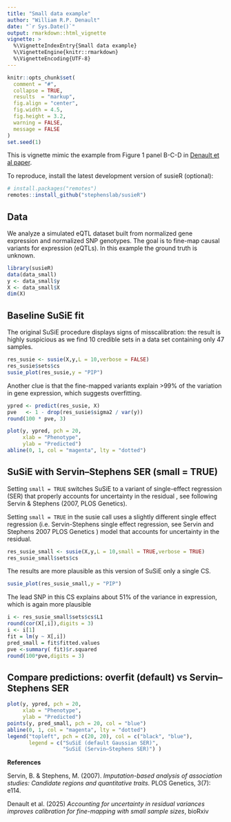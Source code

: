 ```yaml
---
title: "Small data example"
author: "William R.P. Denault"
date: "`r Sys.Date()`"
output: rmarkdown::html_vignette
vignette: >
  %\VignetteIndexEntry{Small data example}
  %\VignetteEngine{knitr::rmarkdown}
  %\VignetteEncoding{UTF-8}
---
```



```r
knitr::opts_chunk$set(
  comment = "#",
  collapse = TRUE,
  results  = "markup",
  fig.align = "center",
  fig.width = 4.5,
  fig.height = 3.2,
  warning = FALSE,
  message = FALSE
)
set.seed(1)

```

This is vignette mimic the example from Figure 1 panel B-C-D in [Denault et al paper](https://doi.org/10.1101/2025.05.16.654543).



To reproduce, install the latest development version of susieR (optional):
```r
# install.packages("remotes")
remotes::install_github("stephenslab/susieR")
```

## Data
We analyze a simulated eQTL dataset built from normalized gene expression and normalized SNP genotypes. The goal is to fine-map causal variants for expression (eQTLs). In this example the ground truth is unknown.

```r
library(susieR)
data(data_small)
y <- data_small$y
X <- data_small$X
dim(X)
```


## Baseline SuSiE fit
The original SuSiE procedure displays signs of misscalibration: the
result is highly suspicious as we find 10 credible sets in a data set
containing only 47 samples.

```r
res_susie <- susie(X,y,L = 10,verbose = FALSE)
res_susie$sets$cs
susie_plot(res_susie,y = "PIP")
```

Another clue is that the fine-mapped variants explain >99% of the
variation in gene expression, which suggests overfitting.

```r
ypred <- predict(res_susie, X)
pve   <- 1 - drop(res_susie$sigma2 / var(y))
round(100 * pve, 3)

plot(y, ypred, pch = 20,
     xlab = "Phenotype",
     ylab = "Predicted")
abline(0, 1, col = "magenta", lty = "dotted")
```



## SuSiE with Servin–Stephens SER (small = TRUE)
Setting `small = TRUE` switches SuSiE to a variant of single-effect regression (SER) that properly accounts for uncertainty in the residual , see following Servin & Stephens (2007, PLOS Genetics).

Setting `small = TRUE` in the susie call uses a slightly different  single effect regression
(i.e. Servin-Stephens single effect regression, see Servin and Stephens  2007 PLOS Genetics ) model that accounts for uncertainty in the
residual.

```r
res_susie_small <- susie(X,y,L = 10,small = TRUE,verbose = TRUE)
res_susie_small$sets$cs
```

The results are more plausible as this version of SuSiE only a single CS.

```r
susie_plot(res_susie_small,y = "PIP")
```

The lead SNP in this CS explains about 51% of the variance
in expression, which is again more plausible

```r
i <- res_susie_small$sets$cs$L1
round(cor(X[,i]),digits = 3)
i <- i[1]
fit = lm(y ~ X[,i])
pred_small = fit$fitted.values
pve <-summary( fit)$r.squared
round(100*pve,digits = 3)
```
 
 
## Compare predictions: overfit (default) vs Servin–Stephens SER
 
```r
 
plot(y, ypred, pch = 20,
     xlab = "Phenotype",
     ylab = "Predicted")
points(y, pred_small, pch = 20, col = "blue")
abline(0, 1, col = "magenta", lty = "dotted")
legend("topleft", pch = c(20, 20), col = c("black", "blue"),
       legend = c("SuSiE (default Gaussian SER)",
                  "SuSiE (Servin–Stephens SER)") )
```
 
 
**References**

Servin, B. & Stephens, M. (2007). *Imputation-based analysis of association studies: Candidate regions and quantitative traits.* PLOS Genetics, 3(7): e114.


Denault et al. (2025) *Accounting for uncertainty in residual variances improves calibration for fine-mapping with small sample sizes*, bioRxiv
